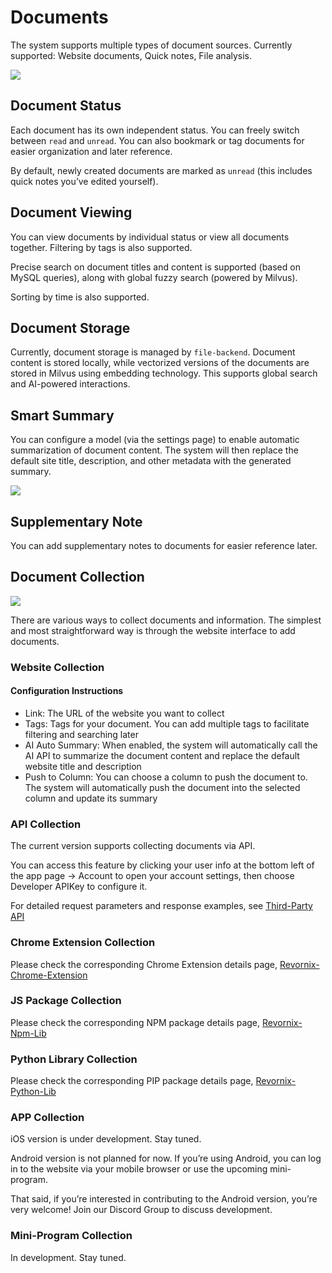 
# Documents

The system supports multiple types of document sources. Currently supported: Website documents, Quick notes, File analysis.

![](https://qingyon-revornix-public.oss-cn-beijing.aliyuncs.com/images/202507031639028.png)

## Document Status

Each document has its own independent status. You can freely switch between `read` and `unread`. You can also bookmark or tag documents for easier organization and later reference.

By default, newly created documents are marked as `unread` (this includes quick notes you’ve edited yourself).

## Document Viewing

You can view documents by individual status or view all documents together. Filtering by tags is also supported.

Precise search on document titles and content is supported (based on MySQL queries), along with global fuzzy search (powered by Milvus).

Sorting by time is also supported.

## Document Storage

Currently, document storage is managed by `file-backend`. Document content is stored locally, while vectorized versions of the documents are stored in Milvus using embedding technology. This supports global search and AI-powered interactions.

## Smart Summary

You can configure a model (via the settings page) to enable automatic summarization of document content. The system will then replace the default site title, description, and other metadata with the generated summary.

![](https://qingyon-revornix-public.oss-cn-beijing.aliyuncs.com/images/202507031531236.png)

## Supplementary Note

You can add supplementary notes to documents for easier reference later.

## Document Collection

![](https://qingyon-revornix-public.oss-cn-beijing.aliyuncs.com/images/202507021304606.png)

There are various ways to collect documents and information. The simplest and most straightforward way is through the website interface to add documents.

### Website Collection

#### Configuration Instructions

- Link: The URL of the website you want to collect
- Tags: Tags for your document. You can add multiple tags to facilitate filtering and searching later
- AI Auto Summary: When enabled, the system will automatically call the AI API to summarize the document content and replace the default website title and description
- Push to Column: You can choose a column to push the document to. The system will automatically push the document into the selected column and update its summary

### API Collection

The current version supports collecting documents via API.

You can access this feature by clicking your user info at the bottom left of the app page -> Account to open your account settings, then choose Developer APIKey to configure it.

For detailed request parameters and response examples, see [Third-Party API](./api)

### Chrome Extension Collection

Please check the corresponding Chrome Extension details page, [Revornix-Chrome-Extension](https://github.com/Qingyon-AI/Revornix-Chrome-Extension)

### JS Package Collection

Please check the corresponding NPM package details page, [Revornix-Npm-Lib](https://github.com/Qingyon-AI/Revornix-Npm-Lib)

### Python Library Collection

Please check the corresponding PIP package details page, [Revornix-Python-Lib](https://github.com/Qingyon-AI/Revornix-Python-Lib)

### APP Collection

iOS version is under development. Stay tuned.

Android version is not planned for now. If you’re using Android, you can log in to the website via your mobile browser or use the upcoming mini-program.

That said, if you’re interested in contributing to the Android version, you’re very welcome!
Join our Discord Group to discuss development.

### Mini-Program Collection

In development. Stay tuned.
